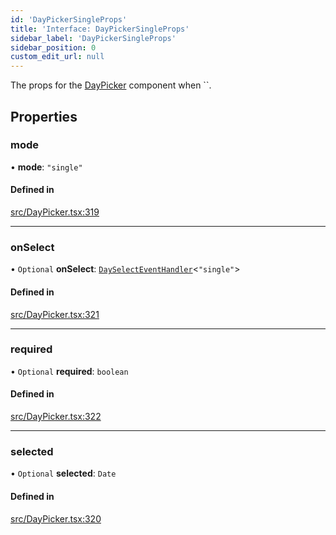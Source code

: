 ```yaml
---
id: 'DayPickerSingleProps'
title: 'Interface: DayPickerSingleProps'
sidebar_label: 'DayPickerSingleProps'
sidebar_position: 0
custom_edit_url: null
---
```


The props for the [DayPicker](/api/functions/DayPicker.md) component when ``.

## Properties

### mode

• **mode**: `"single"`

#### Defined in

[src/DayPicker.tsx:319](https://github.com/gpbl/react-day-picker/blob/cd80be68f/src/DayPicker.tsx#L319)

---

### onSelect

• `Optional` **onSelect**: [`DaySelectEventHandler`](/api/types/DaySelectEventHandler.md)<`"single"`\>

#### Defined in

[src/DayPicker.tsx:321](https://github.com/gpbl/react-day-picker/blob/cd80be68f/src/DayPicker.tsx#L321)

---

### required

• `Optional` **required**: `boolean`

#### Defined in

[src/DayPicker.tsx:322](https://github.com/gpbl/react-day-picker/blob/cd80be68f/src/DayPicker.tsx#L322)

---

### selected

• `Optional` **selected**: `Date`

#### Defined in

[src/DayPicker.tsx:320](https://github.com/gpbl/react-day-picker/blob/cd80be68f/src/DayPicker.tsx#L320)

